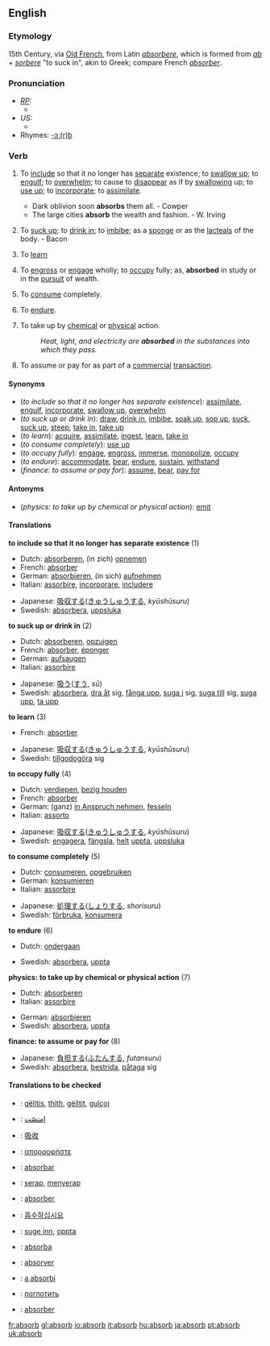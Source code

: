 ==English==

===Etymology===
15th Century, via [[Old French]], from Latin ''[[absorbere]]'', which is formed from ''[[ab]]'' + ''[[sorbere]]'' "to suck in", akin to Greek; compare French ''[[absorber]]''.

===Pronunciation===
* ''[[RP]]:''
** {{IPA|/əbˈzɔːb/; /əbˈsɔːb/}}
* ''US:''
** {{IPA|/æbˈzɔːrb/; /æbˈsɔːrb/}}
*Rhymes: [[Rhymes:English:-ɔː(r)b|-ɔː(r)b]]

===Verb===
{{en-verb}}

# {{transitive}} To [[include]] so that it no longer has [[separate]] existence; to [[swallow up]]; to [[engulf]]; to [[overwhelm]]; to cause to [[disappear]] as if by [[swallowing]] up; to [[use up]]; to [[incorporate]]; to [[assimilate]].
#* Dark oblivion soon '''absorbs''' them all. - Cowper
#* The large cities '''absorb''' the wealth and fashion. - W. Irving
# {{transitive}} To [[suck up]]; to [[drink in]]; to [[imbibe]]; as a [[sponge]] or as the [[lacteals]] of the body. - Bacon
# {{transitive}} To [[learn]]
# {{transitive}} To [[engross]] or [[engage]] wholly; to [[occupy]] fully; as, '''absorbed''' in study or in the [[pursuit]] of wealth.
# {{transitive}} To [[consume]] completely.
# {{transitive}} To [[endure]].
# {{transitive}} {{physics}} To take up by [[chemical]] or [[physical]] action.
#: ''Heat, light, and electricity are '''absorbed''' in the substances into which they pass.''
# {{transitive}} {{finance}} To assume or pay for as part of a [[commercial]] [[transaction]].

====Synonyms====
*(''to include so that it no longer has separate existence''): [[assimilate]], [[engulf]], [[incorporate]], [[swallow up]], [[overwhelm]]
*(''to suck up or drink in''): [[draw]], [[drink in]], [[imbibe]], [[soak up]], [[sop up]], [[suck]], [[suck up]], [[steep]], [[take in]], [[take up]]
*(''to learn''): [[acquire]], [[assimilate]], [[ingest]], [[learn]], [[take in]]
*(''to consume completely''): [[use up]]
*(''to occupy fully''): [[engage]], [[engross]], [[immerse]], [[monopolize]], [[occupy]]
*(''to endure''): [[accommodate]], [[bear]], [[endure]], [[sustain]], [[withstand]]
*(''finance: to assume or pay for''): [[assume]], [[bear]], [[pay for]]

====Antonyms====
*(''physics: to take up by chemical or physical action''): [[emit]]

====Translations====
'''to include so that it no longer has separate existence''' (1)
{{top}}
*Dutch: [[absorberen]], (in zich) [[opnemen]]
*French: [[absorber]]
*German: [[absorbieren]], (in sich) [[aufnehmen]]
*Italian: [[assorbire]], [[incorporare]], [[includere]]
{{mid}}
*Japanese: [[吸収する]]([[きゅうしゅう]]する, ''kyūshūsuru'')
*Swedish: [[absorbera]], [[uppsluka]]
{{bottom}}

'''to suck up or drink in''' (2)
{{top}}
*Dutch: [[absorberen]], [[opzuigen]]
*French: [[absorber]], [[éponger]]
*German: [[aufsaugen]]
*Italian: [[assorbire]]
{{mid}}
*Japanese: [[吸う]]([[すう]], ''sū'')
*Swedish: [[absorbera]], [[dra åt]] sig, [[fånga upp]], [[suga i]] sig, [[suga till]] sig, [[suga upp]], [[ta upp]]
{{bottom}}

'''to learn''' (3)
{{top}}
*French: [[absorber]]
{{mid}}
*Japanese: [[吸収する]]([[きゅうしゅう]]する, ''kyūshūsuru'')
*Swedish: [[tillgodogöra]] sig
{{bottom}}

'''to occupy fully''' (4)
{{top}}
*Dutch: [[verdiepen]], [[bezig houden]]
*French: [[absorber]]
*German: (ganz) [[in Anspruch nehmen]], [[fesseln]]
*Italian: [[assorto]]
{{mid}}
*Japanese: [[吸収する]]([[きゅうしゅう]]する, ''kyūshūsuru'')
*Swedish: [[engagera]], [[fängsla]], [[helt]] [[uppta]], [[uppsluka]]
{{bottom}}

'''to consume completely''' (5)
{{top}}
*Dutch: [[consumeren]], [[opgebruiken]]
*German: [[konsumieren]]
*Italian: [[assorbire]]
{{mid}}
*Japanese: [[処理する]]([[しょり]]する, ''shorisuru'')
*Swedish: [[förbruka]], [[konsumera]]
{{bottom}}

'''to endure''' (6)
{{top}}
*Dutch: [[ondergaan]]
{{mid}}
*Swedish: [[absorbera]], [[uppta]]
{{bottom}}

'''physics: to take up by chemical or physical action''' (7)
{{top}}
*Dutch: [[absorberen]]
*Italian: [[assorbire]] 
{{mid}}
*German: [[absorbieren]]
*Swedish: [[absorbera]], [[uppta]]
{{bottom}}

'''finance: to assume or pay for''' (8)
{{top}}
{{mid}}
*Japanese: [[負担する]]([[ふたん]]する, ''futansuru'')
*Swedish: [[absorbera]], [[bestrida]], [[påtaga]] sig
{{bottom}}

====Translations to be checked====
{{checktrans}}
*{{ttbc|Albanian}}: [[gëlltis]], [[thith]], [[gëlltit]], [[gulçoj]]
*{{ttbc|Arabic}}: [[امتصّت]]
*{{ttbc|Chinese}}: [[吸收]]
*{{ttbc|Greek}}: [[απορροφήστε]]
*{{ttbc|Ido}}: [[absorbar]]
*{{ttbc|Indonesian}}: [[serap]], [[serap|menyerap]]
*{{ttbc|Interlingua}}: [[absorber]]
*{{ttbc|Korean}}: [[흡수하십시요]]
*{{ttbc|Norwegian}}: [[suge inn]], [[oppta]]
*{{ttbc|Novial}}: [[absorba]]
*{{ttbc|Portuguese}}: [[absorver]]
*{{ttbc|Romanian}}: [[a absorbi]]
*{{ttbc|Russian}}: [[поглотить]]
*{{ttbc|Spanish}}: [[absorber]]

[[fr:absorb]]
[[gl:absorb]]
[[io:absorb]]
[[it:absorb]]
[[hu:absorb]]
[[ja:absorb]]
[[pt:absorb]]
[[uk:absorb]]